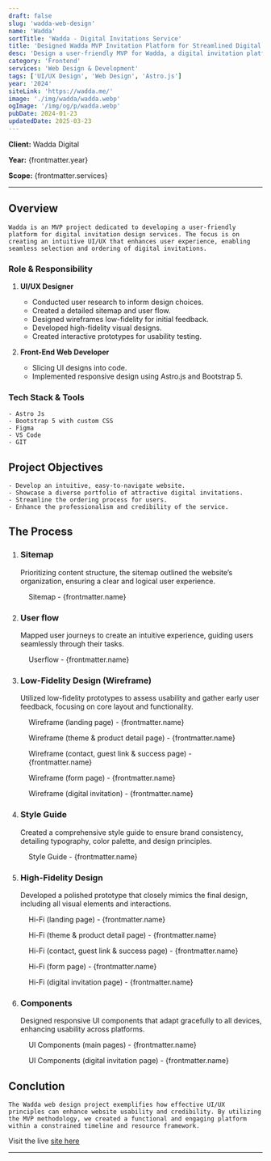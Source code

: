 ```yaml
---
draft: false
slug: 'wadda-web-design'
name: 'Wadda'
sortTitle: 'Wadda - Digital Invitations Service'
title: 'Designed Wadda MVP Invitation Platform for Streamlined Digital Invitations'
desc: 'Design a user-friendly MVP for Wadda, a digital invitation platform! This UI/UX case study explores building an eco-friendly invitation experience.'
category: 'Frontend'
services: 'Web Design & Development'
tags: ['UI/UX Design', 'Web Design', 'Astro.js']
year: '2024'
siteLink: 'https://wadda.me/'
image: './img/wadda/wadda.webp'
ogImage: '/img/og/p/wadda.webp'
pubDate: 2024-01-23
updatedDate: 2025-03-23
---
```


**Client:** Wadda Digital

**Year:** {frontmatter.year}

**Scope:** {frontmatter.services}

---



## Overview

    Wadda is an MVP project dedicated to developing a user-friendly platform for digital invitation design services. The focus is on creating an intuitive UI/UX that enhances user experience, enabling seamless selection and ordering of digital invitations.

### Role & Responsibility

1. **UI/UX Designer**

   - Conducted user research to inform design choices.
   - Created a detailed sitemap and user flow.
   - Designed wireframes low-fidelity for initial feedback.
   - Developed high-fidelity visual designs.
   - Created interactive prototypes for usability testing.

2. **Front-End Web Developer**
   - Slicing UI designs into code.
   - Implemented responsive design using Astro.js and Bootstrap 5.

### Tech Stack & Tools

    - Astro Js
    - Bootstrap 5 with custom CSS
    - Figma
    - VS Code
    - GIT

## Project Objectives

    - Develop an intuitive, easy-to-navigate website.
    - Showcase a diverse portfolio of attractive digital invitations.
    - Streamline the ordering process for users.
    - Enhance the professionalism and credibility of the service.

## The Process

1. ### Sitemap
   Prioritizing content structure, the sitemap outlined the website’s organization, ensuring a clear and logical user experience.

<figure>
  <Picture src={sitemap} alt='sitemap' formats={['avif', 'webp']} />
  <figcaption class='text-center'>Sitemap - {frontmatter.name}</figcaption>
</figure>

2. ### User flow
   Mapped user journeys to create an intuitive experience, guiding users seamlessly through their tasks.

<figure>
  <Picture src={userflow} alt='userflow' formats={['avif', 'webp']} />
  <figcaption class='text-center'>
    Userflow - {frontmatter.name}
  </figcaption>
</figure>

3. ### Low-Fidelity Design (Wireframe)
   Utilized low-fidelity prototypes to assess usability and gather early user feedback, focusing on core layout and functionality.

<figure>
  <Picture src={wOne} alt='wireframe' formats={['avif', 'webp']} />
  <figcaption class='text-center'>
    Wireframe (landing page) - {frontmatter.name}
  </figcaption>
</figure>

<figure>
  <Picture src={wTwo} alt='wireframe' formats={['avif', 'webp']} />
  <figcaption class='text-center'>
    Wireframe (theme & product detail page) - {frontmatter.name}
  </figcaption>
</figure>

<figure>
  <Picture src={wThree} alt='wireframe' formats={['avif', 'webp']} />
  <figcaption class='text-center'>
    Wireframe (contact, guest link & success page) - {frontmatter.name}
  </figcaption>
</figure>

<figure>
  <Picture src={wFour} alt='wireframe' formats={['avif', 'webp']} />
  <figcaption class='text-center'>
    Wireframe (form page) - {frontmatter.name}
  </figcaption>
</figure>

<figure>
  <Picture src={wFive} alt='wireframe' formats={['avif', 'webp']} />
  <figcaption class='text-center'>
    Wireframe (digital invitation) - {frontmatter.name}
  </figcaption>
</figure>

4. ### Style Guide
   Created a comprehensive style guide to ensure brand consistency, detailing typography, color palette, and design principles.

<figure>
  <Picture src={style} alt='style guide' formats={['avif', 'webp']} />
  <figcaption class='text-center'>
    Style Guide - {frontmatter.name}
  </figcaption>
</figure>

5. ### High-Fidelity Design
   Developed a polished prototype that closely mimics the final design, including all visual elements and interactions.

<figure>
  <Picture
    src={hifiOne}
    alt='high fidelity design'
    formats={['avif', 'webp']}
  />
  <figcaption class='text-center'>
    Hi-Fi (landing page) - {frontmatter.name}
  </figcaption>
</figure>

<figure>
  <Picture
    src={hifiTwo}
    alt='high fidelity design'
    formats={['avif', 'webp']}
  />
  <figcaption class='text-center'>
    Hi-Fi (theme & product detail page) - {frontmatter.name}
  </figcaption>
</figure>

<figure>
  <Picture
    src={hifiThree}
    alt='high fidelity design'
    formats={['avif', 'webp']}
  />
  <figcaption class='text-center'>
    Hi-Fi (contact, guest link & success page) - {frontmatter.name}
  </figcaption>
</figure>

<figure>
  <Picture
    src={hifiFour}
    alt='high fidelity design'
    formats={['avif', 'webp']}
  />
  <figcaption class='text-center'>
    Hi-Fi (form page) - {frontmatter.name}
  </figcaption>
</figure>

<figure>
  <Picture
    src={hifiFive}
    alt='high fidelity design'
    formats={['avif', 'webp']}
  />
  <figcaption class='text-center'>
    Hi-Fi (digital invitation page) - {frontmatter.name}
  </figcaption>
</figure>

6. ### Components
   Designed responsive UI components that adapt gracefully to all devices, enhancing usability across platforms.

<figure>
  <Picture src={cOne} alt='ui components' formats={['avif', 'webp']} />
  <figcaption class='text-center'>
    UI Components (main pages) - {frontmatter.name}
  </figcaption>
</figure>

<figure>
  <Picture src={cTwo} alt='ui components' formats={['avif', 'webp']} />
  <figcaption class='text-center'>
    UI Components (digital invitation page) - {frontmatter.name}
  </figcaption>
</figure>

## Conclution

    The Wadda web design project exemplifies how effective UI/UX principles can enhance website usability and credibility. By utilizing the MVP methodology, we created a functional and engaging platform within a constrained timeline and resource framework.

Visit the live <a href='https://wadda.me' target='_blank'>site here</a>

<a href={frontmatter.siteLink} target='_blank'>
  <Picture src={mockup} alt='mockup design' formats={['avif', 'webp']} />
</a>

---